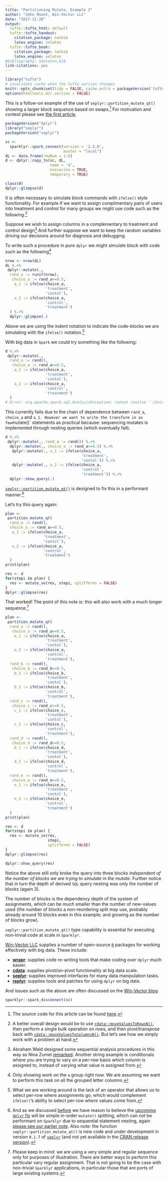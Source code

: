 ```yaml
---
title: "Partitioning Mutate, Example 2"
author: "John Mount, Win-Vector LLC"
date: "2017-11-20"
output:
  tufte::tufte_html: default
  tufte::tufte_handout:
    citation_package: natbib
    latex_engine: xelatex
  tufte::tufte_book:
    citation_package: natbib
    latex_engine: xelatex
#bibliography: skeleton.bib
link-citations: yes
---
```


```r
library("tufte")
# invalidate cache when the tufte version changes
knitr::opts_chunk$set(tidy = FALSE, cache.extra = packageVersion('tufte'))
options(htmltools.dir.version = FALSE)
```

This is a follow-on example of the use of `seplyr::partition_mutate_qt()`
showing a larger block sequence based on swaps.^[The source code for this article can be found [here](https://github.com/WinVector/WinVector.github.io/blob/master/FluidData/partition_mutate_ex2.Rmd).]  For motivation and context please see
[the first article](http://winvector.github.io/FluidData/partition_mutate.html).


```r
packageVersion("dplyr")
library("seplyr")
packageVersion("seplyr")

sc <- 
  sparklyr::spark_connect(version = '2.2.0', 
                          master = "local")
dL <- data.frame(rowNum = 1:5)
d <- dplyr::copy_to(sc, dL, 
                    name = 'd',
                    overwrite = TRUE,
                    temporary = TRUE)

class(d)
dplyr::glimpse(d)
```

It is often necessary to simulate block commands with `ifelse()`
style functionality.  For example if we want to assign complimentary pairs
of users into treatment and control for many groups we might use code such as
the following.^[A better overall design would be to use 
[`cdata::moveValuesToRowsN()`](https://winvector.github.io/cdata/reference/moveValuesToRowsN.html),
then perform a single bulk operation on rows, and then pivot/transpose back
with [`cdata::moveValuesToColumnsN()`](https://winvector.github.io/cdata/reference/moveValuesToColumnsN.html).
But let's see how we simply work with a problem at hand.]

Suppose we wish to assign  columns in a complementary
to treatment and control design^[Abraham Wald designed some sequential analysis procedures
in this way as Nina Zumel [remarked](https://github.com/WinVector/ODSCWest2017/tree/master/MythsOfDataScience). Another string example is conditionals where you are trying to vary on a per-row basis which column is assigned to, instead of varying what value is assigned from.]
And further suppose we want to keep the random variables driving our decisions
around for diagnosis and debugging.

To write such a procedure in pure `dplyr` we might simulate block with code such
as the following^[Only showing work on the `a` group right now. We are assuming
we want to perform this task on all the grouped letter columns.]

```r
nrow <- nrow(dL)
dL %.>% 
 dplyr::mutate(., 
  rand_a := runif(nrow),
   choice_a := rand_a>=0.5,
    a_1 := ifelse(choice_a, 
                  'treatment', 
                  'contol'),
    a_2 := ifelse(choice_a, 
                  'control', 
                  'treatment')
  ) %.>%
  dplyr::glimpse(.)
```

Above we are using the indent notation to indicate the code-blocks we are simulating
with the `ifelse()` notation.^[What we are working around is the lack of an operator that
allows us to select per-row where assignments go, which would complement `ifelse()`'s ability
to select per-row where values come from.]

With big data in `Spark` we could try something like the following:

```r
d %.>% 
 dplyr::mutate(., 
  rand_a := rand(),
   choice_a := rand_a>=0.5,
    a_1 := ifelse(choice_a, 
                  'treatment', 
                  'contol'),
    a_2 := ifelse(choice_a, 
                  'control', 
                  'treatment')
  )
# Error: org.apache.spark.sql.AnalysisException: cannot resolve '`choice_a`' ...
```

This currently fails due to the chain of dependence between `rand_a`, `choice_a` and `a_1.
However we want to write the transform in as few `mutate()` statements as practical because:
sequencing mutates is implemented through nesting queries (which eventually fail).

```r
d %.>% 
 dplyr::mutate(., rand_a := rand()) %.>%
  dplyr::mutate(., choice_a := rand_a>=0.5) %.>%
   dplyr::mutate(., a_1 := ifelse(choice_a, 
                                  'treatment', 
                                  'contol')) %.>%
   dplyr::mutate(., a_2 := ifelse(choice_a, 
                                  'control', 
                                  'treatment')) %.>%
  dplyr::show_query(.)
```

[`seplyr::partition_mutate_qt()`](https://github.com/WinVector/seplyr) is designed to fix this in a performant manner.^[
And as we discussed [before](http://winvector.github.io/FluidData/partition_mutate.html)
we have reason to believe the [upcoming `dplyr` fix](https://github.com/tidyverse/dbplyr/commit/36a44cd4b5f70bc06fb004e7787157165766d091)
will be simple in-order `mutate()` splitting, which can not be performant on `Sparklyr`
due to sequential statement nesting, again [please see our earlier note](https://github.com/rstudio/sparklyr/issues/1026).
Also note: the function `seplyr::partition_mutate_qt()` is new code and under
development in version `0.1.7` 
of [`seplyr`](https://github.com/WinVector/seplyr) (and not yet available 
in the [CRAN release version](https://CRAN.R-project.org/package=seplyr)).]

Let's try this query again:

```r
plan <- 
 partition_mutate_qt(
  rand_a := rand(),
  choice_a := rand_a>=0.5,
   a_1 := ifelse(choice_a, 
                 'treatment', 
                 'contol'),
   a_2 := ifelse(choice_a, 
                 'control', 
                 'treatment')
  )
print(plan)

res <- d
for(stepi in plan) {
  res <- mutate_se(res, stepi, splitTerms = FALSE)
}
dplyr::glimpse(res)
```

That worked!  The point of this note is: this will also work with a much longer
sequence.^[Please keep in mind: we are using a very simple and regular sequence only
for purposes of illustration.  There are better ways to perform this particular
vary regular assignment.  That is not going to be the case with non-trivial
`Sparklyr` applications, in particular those that are ports of large existing
systems.]

```r
plan <- 
 partition_mutate_qt(
  rand_a := rand(),
   choice_a := rand_a>=0.5,
    a_1 := ifelse(choice_a, 
                  'treatment', 
                  'contol'),
    a_2 := ifelse(choice_a, 
                  'control', 
                  'treatment'),
  rand_b := rand(),
   choice_b := rand_b>=0.5,
    b_1 := ifelse(choice_b, 
                  'treatment', 
                  'contol'),
    b_2 := ifelse(choice_b, 
                  'control', 
                  'treatment'),
  rand_c := rand(),
   choice_c := rand_c>=0.5,
    c_1 := ifelse(choice_c, 
                  'treatment', 
                  'contol'),
    c_2 := ifelse(choice_c, 
                  'control', 
                  'treatment'),
  rand_d := rand(),
   choice_d := rand_d>=0.5,
    d_1 := ifelse(choice_d, 
                  'treatment', 
                  'contol'),
    d_2 := ifelse(choice_d, 
                  'control', 
                  'treatment'),
  rand_e := rand(),
   choice_e := rand_e>=0.5,
    e_1 := ifelse(choice_e, 
                  'treatment', 
                  'contol'),
    e_2 := ifelse(choice_e, 
                  'control', 
                  'treatment')
  )
print(plan)

res <- d
for(stepi in plan) {
  res <- mutate_se(res, 
                   stepi, 
                   splitTerms = FALSE)
}
dplyr::glimpse(res)

dplyr::show_query(res)
```

Notice the above still only broke the query into three blocks *independent of
the number of blocks we are trying to simulate in the mutate*. Further notice that
in turn the depth of derived `SQL` query nesting was only the number of blocks (again 3).

The number of
blocks is the dependency depth of the system of assignments, which can be 
*much* smaller than the number of new-values used (the number of blocks a 
non-reordering split may use, probably already around 10 blocks even in this example; 
and growing as the number of blocks grow).

`seplyr::partition_mutate_qt()` type capability is
essential for executing non-trivial code at scale in `Sparklyr`.

[Win-Vector LLC](http://www.win-vector.com/) supplies a number of open-source
[`R`](https://www.r-project.org) packages for working effectively with big data.
These include:

  * **[wrapr](https://winvector.github.io/wrapr/)**: supplies code re-writing tools that make coding *over* `dplyr` much easier.
  * **[cdata](https://winvector.github.io/cdata/)**: supplies pivot/un-pivot functionality at big data scale.
  * **[seplyr](https://winvector.github.io/seplyr/)**: supplies improved interfaces for many data manipulation tasks.
  * **[replyr](https://winvector.github.io/replyr/)**: supplies tools and patches for using `dplyr` on big data.

And issues such as the above are often discussed on the [Win-Vector blog](http://www.win-vector.com/blog/).

```r
sparklyr::spark_disconnect(sc)
```
